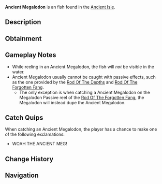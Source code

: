 {{FishInfobox
|image          = Ancient Megalodon.png
|rarity         = Exotic
|sea            = First Sea
|location       = [[Ancient Isle]]
|sublocation    = 
|sources        = Fishing Rod
|nopassive      = 1
|radar_location = 
|prog_speed     = -80
|xp             = 9000
|weather        = 
|time           = 
|season         = 
|bait           = Shark Head
|base_weight    = 70000
|base_value     = 16000
|weight_range   = 20000
|base_chance    = 0.005
|base_resil     = 5
}}
'''Ancient Megalodon''' is an {{Rarity|Exotic}} fish found in the [[Ancient Isle]].

== Description ==
{{Description|The Ancient Megalodon is a colossal predatory shark from prehistoric times, unmatched in size and ferocity. With its massive mouth and serrated teeth, it can effortlessly rip through any obstacle. A true apex predator of the Ancient Isle, it offers an incredible battle for those daring to catch it.|Bestiary Entry}}

== Obtainment ==
{{Fish Availability|
Megalodon Hunt/Eclipse and Weekend
Megalodon Hunt/Normal
|top_rods      = 
Leviathan's Fang Rod\20409.01\61249.46;
Seraphic Rod\20306.94\57429.62;
Ethereal Prism Rod\20182.39\54386.57;
Tempest Rod\19914.11\56762.22;
No-Life Rod\19172.62\55501.85;
Destiny Rod\14444.45\36935.97;
Heaven's Rod\13760.34\35828.02;
Challenger's Rod\19038.88\56723.59;
The Lost Rod\12387.3\36450.22;
Volcanic Rod\11069.73\32573.21;
Zeus Rod\14093.66\41471.26;
Rod Of The Forgotten Fang\17648.9\49105.1;
Rod Of The Exalted One\14719.16\40048.5;
Avalanche Rod\11747.86\35469.55;
Steady Rod\3869.1\12886.37
|recommended   = Seraphic Rod
}}

== Gameplay Notes ==
* While reeling in an Ancient Megalodon, the fish will ''not'' be visible in the water.
* Ancient Megalodon usually cannot be caught with passive effects, such as the one provided by the [[Rod Of The Depths]] and [[Rod Of The Forgotten Fang]].
** The only exception is when catching a Ancient Megalodon on the Megalodon Passive reel of the [[Rod Of The Forgotten Fang]], the Megalodon will instead dupe the Ancient Megalodon.

== Catch Quips ==
When catching an Ancient Megalodon, the player has a chance to make one of the following exclamations:
* WOAH THE ANCIENT MEG!

== Change History ==
{{Change History|{{subst:Current Version}}}}

== Navigation ==
{{Fish Navbox|Ancient Isle}}